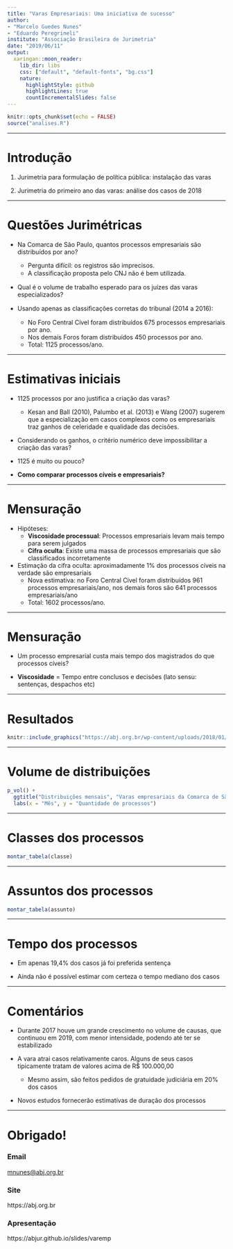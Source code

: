 ```yaml
---
title: "Varas Empresariais: Uma iniciativa de sucesso"
author:
- "Marcelo Guedes Nunes"
- "Eduardo Peregrineli"
institute: "Associação Brasileira de Jurimetria"
date: "2019/06/11"
output:
  xaringan::moon_reader:
    lib_dir: libs
    css: ["default", "default-fonts", "bg.css"]
    nature:
      highlightStyle: github
      highlightLines: true
      countIncrementalSlides: false
---
```


```r
knitr::opts_chunk$set(echo = FALSE)
source("analises.R")
```

---

# Introdução

1. Jurimetria para formulação de política pública: instalação
das varas

2. Jurimetria do primeiro ano das varas: análise dos casos
de 2018

---

# Questões Jurimétricas


- Na Comarca de São Paulo, quantos processos empresariais são distribuídos por ano?
    - Pergunta difícil: os registros são imprecisos.
    - A classiﬁcação proposta pelo CNJ não é bem utilizada.
    
- Qual é o volume de trabalho esperado para os juízes das varas especializados?

- Usando apenas as classiﬁcações corretas do tribunal (2014 a 2016):
    - No Foro Central Cível foram distribuídos 675 processos empresariais por ano.
    - Nos demais Foros foram distribuídos 450 processos por ano.
    - Total: 1125 processos/ano.

---

# Estimativas iniciais

- 1125 processos por ano justifica a criação das varas?
    - Kesan and Ball (2010), Palumbo et al. (2013) e Wang (2007) sugerem que a especialização em casos complexos como os empresariais traz ganhos de celeridade e qualidade das decisões.
    
- Considerando os ganhos, o critério numérico deve impossibilitar a criação das varas?

- 1125 é muito ou pouco?
- **Como comparar processos cíveis e empresariais?**

---

# Mensuração

- Hipóteses:
    - **Viscosidade processual**: Processos empresariais levam mais tempo para serem julgados
    - **Cifra oculta**: Existe uma massa de processos empresariais que são classificados incorretamente

- Estimação da cifra oculta: aproximadamente 1% dos processos cíveis na verdade são empresariais
    - Nova estimativa: no Foro Central Cível foram distribuídos 961 processos empresariais/ano, nos demais foros são 641 processos empresariais/ano
    - Total: 1602 processos/ano.

---

# Mensuração

- Um processo empresarial custa mais tempo dos magistrados do que processos cíveis?

- **Viscosidade** = Tempo entre conclusos e decisões (lato sensu: sentenças, despachos etc)

---

# Resultados

```r
knitr::include_graphics("https://abj.org.br/wp-content/uploads/2018/01/Rplot02.bmp")
```

---

# Volume de distribuições

```r
p_vol() +
  ggtitle("Distribuições mensais", "Varas empresariais da Comarca de São Paulo") +
  labs(x = "Mês", y = "Quantidade de processos")
```

---

# Classes dos processos

```r
montar_tabela(classe)
```

---

# Assuntos dos processos

```r
montar_tabela(assunto)
```

---

# Tempo dos processos

- Em apenas 19,4% dos casos já foi preferida sentença

- Ainda não é possível estimar com certeza o tempo mediano dos casos

---

# Comentários

- Durante 2017 houve um grande crescimento no volume de causas, que continuou em 2019, com menor intensidade, podendo até ter se estabilizado

- A vara atrai casos relativamente caros. Alguns de seus casos tipicamente tratam de valores acima de R$ 100.000,00
    - Mesmo assim, são feitos pedidos de gratuidade judiciária em 20% dos casos
    
- Novos estudos fornecerão estimativas de duração dos processos

---

# Obrigado!

### Email

[mnunes@abj.org.br](mailto:mnunes@abj.org.br)

### Site

https://abj.org.br

### Apresentação 

https://abjur.github.io/slides/varemp
